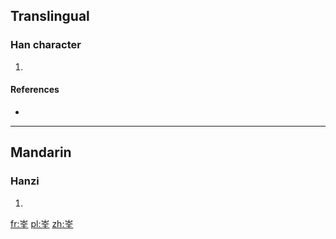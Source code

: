 ==Translingual==

===Han character===
{{Han char|rn=46|rad=山|as=06|sn=9|four=|canj=山人一土 (UOMG)|ids=⿱[[山]][[全]]}}

# {{defn|Han|sort=山06}}

====References====
* {{Han ref|kx=0310.260|dkj=08037|hdz=10770.200|uh=5CD1|ud=23761}}

----

==Mandarin==

===Hanzi===
{{cmn-hanzi|pin=[[quán]] ([[quan2]])|wg=ch'üan<sup>2</sup>}}

# {{defn|lang=cmn|sort=山06}}

[[fr:峑]]
[[pl:峑]]
[[zh:峑]]